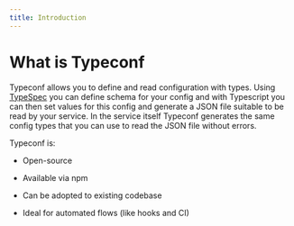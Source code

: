```yaml
---
title: Introduction
---
```


# What is Typeconf

Typeconf allows you to define and read configuration with types. Using
[TypeSpec](https://typespec.io) you can define schema for your config and with
Typescript you can then set values for this config and generate a JSON file
suitable to be read by your service. In the service itself Typeconf generates
the same config types that you can use to read the JSON file without errors.

Typeconf is:

* Open-source

* Available via npm

* Can be adopted to existing codebase

* Ideal for automated flows (like hooks and CI)